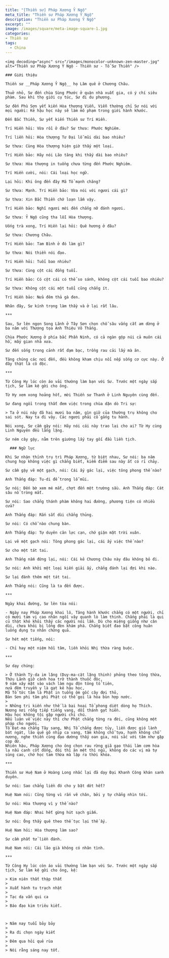 ```yaml
---
title: "[Thiền sư] Pháp Xương Ỷ Ngộ"
meta_title: "Thiền sư Pháp Xương Ỷ Ngộ"
description: "Thiền sư Pháp Xương Ỷ Ngộ"
excerpt: ""
image: /images/square/meta-image-square-1.jpg
categories:
- Thiền sư
tags:
  - China
---
```


<div className="grid xl:grid-cols-8 lg:grid-cols-8 md:grid-cols-2 sm:grid-cols-2 xs:grid-cols-1 gap-8 bg-body dark:bg-darkmode-body">

  <div className="lg:col-span-3 md:col-span-1">

    <img decoding="async" src="/images/monocolor-unknown-zen-master.jpg" alt="Thiền sư Pháp Xương Ỷ Ngộ - Thiền sư - Tổ Sư Thiền" />

    ### Giới thiệu

    Thiền sư __Pháp Xương Ỷ Ngộ__ họ Lâm quê ở Chương Châu.

    Thuở nhỏ, Sư đến chùa Sùng Phước ở quận nhà xuất gia, có ý chí siêu phàm. Sau khi thọ giới cụ túc, Sư đi du phương.

    Sư đến Phù Sơn yết kiến Hòa thượng Viễn, Viễn thường chỉ Sư nói với mọi người: Kẻ hậu học này sẽ làm mô phạm trong giới hành khước.

    Đến Bắc Thiền, Sư yết kiến Thiền sư Trí Hiền.

    Trí Hiền hỏi: Vừa rồi ở đâu? Sư thưa: Phước Nghiêm.

    Trí liền hỏi: Hòa thượng Tư Đại lỗ mũi dài bao nhiêu?

    Sư thưa: Cùng Hòa thượng hiện giờ thấy một loại.

    Trí Hiền bảo: Hãy nói Lão tăng khi thấy dài bao nhiêu?

    Sư thưa: Hòa thượng in tuồng chưa từng đến Phước Nghiêm.

    Trí Hiền cười, nói: Cái loại học ngữ.

    Lại hỏi: Khi ông đến đây Mã Tổ mạnh chăng?

    Sư thưa: Mạnh. Trí Hiền bảo: Vừa nói với ngươi cái gì?

    Sư thưa: Xin Bắc Thiền chớ loạn lắm vậy.

    Trí Hiền bảo: Nghĩ ngươi mới đến chẳng nỡ đánh ngươi.

    Sư thưa: Ỷ Ngộ cũng tha lỗi Hòa thượng.

    Uống trà xong, Trí Hiền lại hỏi: Quê hương ở đâu?

    Sư thưa: Chương Châu.

    Trí Hiền bảo: Tam Bình ở đó làm gì?

    Sư thưa: Nói thiền nói đạo.

    Trí Hiền hỏi: Tuổi bao nhiêu?

    Sư thưa: Cùng cột cái đồng tuổi.

    Trí Hiền bảo: Có cột cái có thể so sánh, không cột cái tuổi bao nhiêu?

    Sư thưa: Không cột cái một tuổi cũng chẳng ít.

    Trí Hiền bảo: Nửa đêm thả gà đen.

    Nhân đây, Sư kính trọng làm thầy và ở lại rất lâu.

    ***

    Sau, Sư lên ngọn Song Lãnh ở Tây Sơn chọn chỗ sâu vắng cất am dừng ở ba năm với Thượng tọa Anh Thiệu Võ Thắng.

    Chùa Phước Xương ở phía bắc Phần Ninh, có cả ngàn gộp núi cả muôn cái hồ, mấy gian nhà xưa.

    Sư đến sống trong cảnh rất đạm bạc, trồng rau cải lấy mà ăn.

    Tăng chúng các nơi đến, đều không kham chịu nổi nếp sống cơ cực này. Ở đây thật là cô độc.

    ***

    Từ Công Hy lúc còn áo vải thường làm bạn với Sư. Trước một ngày sắp tịch, Sư làm kệ gởi cho ông.

    Từ Hy xem xong hoảng hốt, mời Thiền sư Thanh ở Linh Nguyên cùng đến.

    Sư đang ngồi trong thất đem việc trong chùa dặn dò Tri sự:

    > Ta ở núi này đã hai mươi ba năm, gìn giữ của thường trụ không cho sai sót. Nay ta đi vậy. Các ngươi phải cố gắng tu hành.

    Nói xong, Sư cầm gậy nói: Hãy nói cái này trao lại cho ai? Từ Hy cùng Linh Nguyên đều lắng lặng.

    Sư ném cây gậy, nằm trên giường lấy tay gối đầu liền tịch.

  </div>

  <div className="lg:col-span-5 md:col-span-1">

      ### Ngữ lục

    Khi Sư nhận thỉnh trụ trì Pháp Xương, từ biệt nhau, Sư nói: ba năm chung họp không việc gì chẳng biết, kiểm điểm sau này ắt có rỉ chảy.

    Sư cầm gậy vẽ một gạch, nói: Cái ấy gác lại, việc tông phong thế nào?

    Anh Thắng đáp: Tu-di để trong lỗ mũi.

    Sư nói: Đến bờ xem mé mắt, chợt đến một trường sầu. Anh Thắng đáp: Cát sâu nổ tròng mắt.

    Sư nói: Sao chẳng thánh phàm không hai đường, phương tiện có nhiều cửa?

    Anh Thắng đáp: Rắn sắt dùi chẳng thủng.

    Sư nói: Có chỗ nào chung bàn.

    Anh Thắng đáp: Tự duyên căn lực cạn, chớ giận mặt trời xuân.

    Lại vẽ một gạch nói: Tông phong gác lại, cái ấy việc thế nào?

    Sư cho một tát tai.

    Anh Thắng nắm đứng lại, nói: Cái kẻ Chương Châu này đâu không bỏ đi.

    Sư nói: Anh khởi một loại kiến giải ấy, chẳng đánh lại đợi khi nào.

    Sư lại đánh thêm một tát tai.

    Anh Thắng nói: Cũng là ta đến được.

    ***

    Ngày khai đường, Sư lên tòa nói:

    - Ngày nay Pháp Xương khai lô, Tăng hành khước chẳng có một người, chỉ có mười tám vị cao nhân ngồi vây quanh lò làm thinh. Chẳng phải là qui củ thật khó khỏi thấy các người nói lầm. Dù cho miệng giống như cân dùi, chưa khỏi bị lồng đèn khám phá. Chẳng biết đao bặt công huân luống dụng tu nhân chứng quả.

    Sư hét một tiếng, nói:

    - Chỉ hay một niệm hồi tâm, liền khỏi Nhị thừa ràng buộc.

    ***

    Sư dạy chúng:

    > Ở thành Tỳ-da im lặng (Duy-ma-cật lặng thinh) phỏng theo tông thừa,
    Thứu Lãnh giở cành hoa trở thành thuốc độc,
    9 năm xây mặt vào vách làm ngu độn tông tổ tiên,
    nửa đêm truyền y là gạt kẻ hậu học,
    Mã Tổ tức tâm là Phật in tuồng ôm gốc cây đợi thỏ,
    Bàn Sơn phi tâm phi Phật có thể gọi là hòa bùn hợp nước.
    >
    > Những tri kiến như thế là bại hoại Tổ phong diệt dòng họ Thích.
    Nương nơi rỗng tiếp tiếng vang, dối thánh gạt hiền.
    Hậu học không tội gặp người chỉ chú.
    Nếu luận về việc này thì chư Phật chẳng từng ra đời, cũng không một pháp cho người.
    Tổ Đạt-ma chẳng Tây sang, Nhị Tổ chẳng được tủy, liền được gió lành bát ngát, lão quê gõ nhịp ca vang, tâm không chỗ tựa, hạnh không chỗ nương, nghe thiền cùng đạo dường thấy oan gia, nói sắc với tâm như gặp cọp dữ.
    Nhiên hậu, Pháp Xương cho ông chọn rau rừng giã gạo thái làm cơm hòa la nấu canh cốt đổng, đói thì ăn mệt thì ngủ, không do các vị mà tự sùng cao, chớ học tam thừa mà lập ra thời khóa.

    ***

    Thiền sư Huệ Nam ở Hoàng Long nhắc lại đã dạy Đại Khanh Công khán sanh duyên.

    Sư nói: Sao chẳng liền đó cho y bặt dứt hết?

    Huệ Nam nói: Cũng từng vì rắn vẽ chân, bởi y tự chẳng nhìn tới.

    Sư nói: Hòa thượng vì y thế nào?

    Huệ Nam đáp: Nhai hết gừng hút sạch giấm.

    Sư nói: Ông thầy quê theo thế tục lại thế ấy.

    Huệ Nam hỏi: Hòa thượng làm sao?

    Sư cầm phất tử liền đánh.

    Huệ Nam nói: Cái lão già không có nhân tình.

    ***

    Từ Công Hy lúc còn áo vải thường làm bạn với Sư. Trước một ngày sắp tịch, Sư làm kệ gởi cho ông, kệ:

    > Kim niên thất thập thất
    >
    > Xuất hành tu trạch nhật
    >
    > Tạc dạ vấn qui ca
    >
    > Báo đạo kim triêu kiết.



    > Năm nay tuổi bảy bảy
    >
    > Ra đi chọn ngày kiết
    >
    > Đêm qua hỏi quẻ rùa
    >
    > Nói rằng sáng nay tốt.

  </div>

</div>
